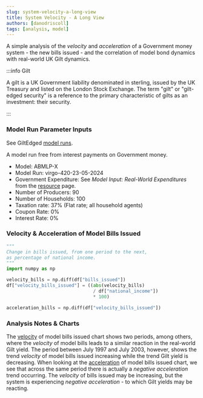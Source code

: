 ```yaml
---
slug: system-velocity-a-long-view
title: System Velocity - A Long View
authors: [danodriscoll]
tags: [analysis, model]
---
```


A simple analysis of the *velocity* and *acceleration* of a Government money system - the new bills issued - and the correlation of model bond dynamics with real-world UK Gilt dynamics.

<!--truncate-->

:::info Gilt

A gilt is a UK Government liability denominated in sterling, issued by the UK Treasury and listed on the London Stock Exchange. The term "gilt" or "gilt-edged security" is a reference to the primary characteristic of gilts as an investment: their security.

:::

### Model Run Parameter Inputs

See GiltEdged [model runs](https://docs.google.com/spreadsheets/d/e/2PACX-1vRjjK62BFLfv9bvJb9JLxP0ko_xFBoTSgA0G23Ks4cwArnmkOcT7ik57SPETeLpCQyXMzJM_RCDplop/pubhtml?gid=1130413788&single=true).

A model run free from interest payments on Government money.

- Model: ABMLP-X
- Model Run: virgo-420-23-05-2024
- Government Expenditure: See *Model Input: Real-World Expenditures* from the [resource](/docs/resource/time-series) page.
- Number of Producers: 90
- Number of Households: 100
- Taxation rate: 37% (Flat rate; all household agents)
- Coupon Rate: 0%
- Interest Rate: 0%

### Velocity & Acceleration of Model Bills Issued

```python showLineNumbers title="velocity.py"
"""
Change in bills issued, from one period to the next,
as percentage of national income.
"""
import numpy as np

velocity_bills = np.diff(df["bills_issued"])
df["velocity_bills_issued"] = ((abs(velocity_bills)
                                / df["national_income"])
                                * 100)
```

```python showLineNumbers title="acceleration.py"
acceleration_bills = np.diff(df["velocity_bills_issued"])
```

### Analysis Notes & Charts

The [velocity](https://www.data-reports.net/gilt-edged-studio/virgo-420-23-05-2024-analysis-velocity.html) of model bills issued chart shows two periods, among others, where the *velocity* of model bills leads to a similar reaction in the real-world Gilt yield. The period between July 1997 and July 2003, however, shows the trend *velocity* of model bills issued increasing while the trend Gilt yield is decreasing. When looking at the [acceleration](https://www.data-reports.net/gilt-edged-studio/virgo-420-23-05-2024-analysis-acceleration.html) of model bills issued chart, we see that across the same period there is actually a *negative acceleration* trend occurring. The *velocity* of bills issued may be increasing, but the system is experiencing *negative acceleration* - to which Gilt yields may be reacting.
